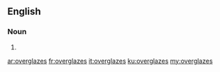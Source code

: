 ==English==

===Noun===
{{head|en|plural}}

# {{plural of|overglaze|lang=en}}

[[ar:overglazes]]
[[fr:overglazes]]
[[it:overglazes]]
[[ku:overglazes]]
[[my:overglazes]]